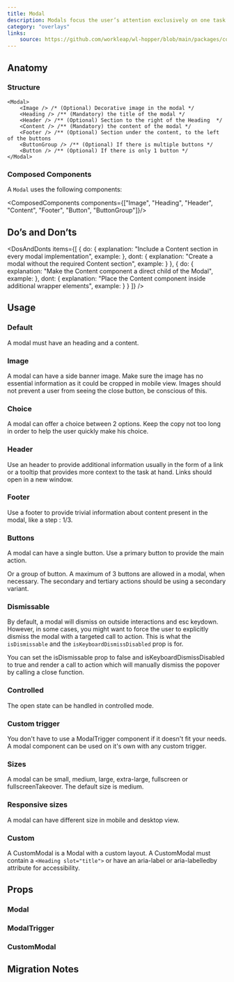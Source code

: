 ```yaml
---
title: Modal
description: Modals focus the user’s attention exclusively on one task or piece of information via a window that sits on top of the page content.
category: "overlays"
links:
    source: https://github.com/workleap/wl-hopper/blob/main/packages/components/src/modal/src/Modal.tsx
---
```


<Example src="modal/docs/preview" isOpen />

## Anatomy

### Structure

```tsx
<Modal>
    <Image /> /* (Optional) Decorative image in the modal */
    <Heading /> /** (Mandatory) the title of the modal */
    <Header /> /** (Optional) Section to the right of the Heading  */
    <Content /> /** (Mandatory) the content of the modal */
    <Footer /> /** (Optional) Section under the content, to the left of the buttons
    <ButtonGroup /> /** (Optional) If there is multiple buttons */
    <Button /> /** (Optional) If there is only 1 button */
</Modal>
```

### Composed Components

A `Modal` uses the following components:

<ComposedComponents components={["Image", "Heading", "Header", "Content", "Footer", "Button", "ButtonGroup"]}/>

## Do’s and Don’ts

<DosAndDonts
    items={[
        {
            do: {
                explanation: "Include a Content section in every modal implementation",
                example: <CodeOnlyExample src="modal/docs/dos-and-donts/content-do" />
            },
            dont: {
                explanation: "Create a modal without the required Content section",
                example: <CodeOnlyExample src="modal/docs/dos-and-donts/content-dont" />
            }
        },
        {
            do: {
                explanation: "Make the Content component a direct child of the Modal",
                example: <CodeOnlyExample src="modal/docs/dos-and-donts/content-direct-do" />
            },
            dont: {
                explanation: "Place the Content component inside additional wrapper elements",
                example: <CodeOnlyExample src="modal/docs/dos-and-donts/content-direct-dont" />
            }
        }
    ]}
/>

## Usage

### Default

A modal must have an heading and a content.

<Example src="modal/docs/default" />

### Image

A modal can have a side banner image. Make sure the image has no essential information as it could be cropped in mobile view. Images should not prevent a user from seeing the close button, be conscious of this.

<Example src="modal/docs/image" />

### Choice

A modal can offer a choice between 2 options. Keep the copy not too long in order to help the user quickly make his choice.

<Example src="modal/docs/choice" />

### Header

Use an header to provide additional information usually in the form of a link or a tooltip that provides more context to the task at hand. Links should open in a new window.

<Example src="modal/docs/header" />

### Footer

Use a footer to provide trivial information about content present in the modal, like a step : 1/3.

<Example src="modal/docs/footer" />

### Buttons

A modal can have a single button. Use a primary button to provide the main action.

<Example src="modal/docs/button" />

Or a group of button. A maximum of 3 buttons are allowed in a modal, when necessary. The secondary and tertiary actions should be using a secondary variant.

<Example src="modal/docs/button-group" />

### Dismissable

By default, a modal will dismiss on outside interactions and esc keydown. However, in some cases, you might want to force the user to explicitly dismiss the modal with a targeted call to action.
This is what the `isDismissable` and the `isKeyboardDismissDisabled` prop is for.

You can set the isDismissable prop to false and isKeyboardDismissDisabled to true and render a call to action which will manually dismiss the popover by calling a close function.

<Example src="modal/docs/dismissable" />

### Controlled

The open state can be handled in controlled mode.

<Example src="modal/docs/controlled" />

### Custom trigger

You don't have to use a ModalTrigger component if it doesn't fit your needs. A modal component can be used on it's own with any custom trigger.

<Example src="modal/docs/custom-trigger" />

### Sizes

A modal can be small, medium, large, extra-large, fullscreen or fullscreenTakeover. The default size is medium.

<Example src="modal/docs/sizes" />

### Responsive sizes

A modal can have different size in mobile and desktop view.

<Example src="modal/docs/responsive-sizes" />

### Custom

A CustomModal is a Modal with a custom layout. A CustomModal must contain a `<Heading slot="title">` or have an aria-label or aria-labelledby attribute for accessibility.

<Example src="modal/docs/custom" />

## Props

### Modal

<PropTable component="Modal" />

### ModalTrigger

<PropTable component="ModalTrigger" />

### CustomModal

<PropTable component="CustomModal" />

## Migration Notes

<MigrateGuide src="modal/docs/migration-notes" />
